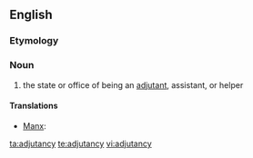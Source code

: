 ==English==

===Etymology===
{{suffix|adjutant|cy}}

===Noun===
{{head|en|noun|plural|[[adjutancies]]}}

# the state or office of being an [[adjutant]], assistant, or helper

====Translations====
{{trans-top|state or office of being an adjutant}}
* [[Manx]]: {{t|gv|co-yantys|m}}
{{trans-mid}}
{{trans-bottom}}

[[ta:adjutancy]]
[[te:adjutancy]]
[[vi:adjutancy]]
